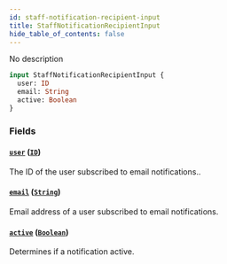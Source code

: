 ```yaml
---
id: staff-notification-recipient-input
title: StaffNotificationRecipientInput
hide_table_of_contents: false
---
```


No description

```graphql
input StaffNotificationRecipientInput {
  user: ID
  email: String
  active: Boolean
}
```

### Fields

#### [`user`](#) ([`ID`](../../../developer/api-reference/scalars/id))

The ID of the user subscribed to email notifications..

#### [`email`](#) ([`String`](../../../developer/api-reference/scalars/string))

Email address of a user subscribed to email notifications.

#### [`active`](#) ([`Boolean`](../../../developer/api-reference/scalars/boolean))

Determines if a notification active.
